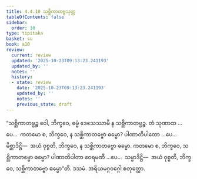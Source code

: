 ```yaml
---
title: 4.4.10 သစ္ဆိကာတဗ္ဗသုတ္တ
tableOfContents: false
sidebar:
  order: 10
type: tipitaka
basket: su
book: a10
review:
  current: review
  updated: '2025-10-23T09:13:23.241193'
  updated_by: ''
  notes: ''
  history:
  - state: review
    date: '2025-10-23T09:13:23.241193'
    updated_by: ''
    notes: ''
    previous_state: draft
---
```



<ReviewStatus review={frontmatter.review} showDetails={true} />

<HypothesisAnnotation frontmatter={frontmatter} />

<DynamicBreadcrumb />

<Division number="198" book="a10" e="ch" v="17" p="487">

<Paragraph number="1382" book="a10">
“သစ္ဆိကာတဗ္ဗဉ္စ ဝေါ, ဘိက္ခဝေ, ဓမ္မံ ဒေသေဿာမိ န သစ္ဆိကာတဗ္ဗဉ္စ. တံ သုဏာထ …ပေ…  ကတမော စ, ဘိက္ခဝေ, န သစ္ဆိကာတဗ္ဗော ဓမ္မော? ပါဏာတိပါတော …ပေ…  မိစ္ဆာဒိဋ္ဌိ—  အယံ ဝုစ္စတိ, ဘိက္ခဝေ, န သစ္ဆိကာတဗ္ဗော ဓမ္မော.
</Paragraph>

<Paragraph number="1383" book="a10">
ကတမော စ, ဘိက္ခဝေ, သစ္ဆိကာတဗ္ဗော ဓမ္မော? ပါဏာတိပါတာ ဝေရမဏီ …ပေ…  သမ္မာဒိဋ္ဌိ—  အယံ ဝုစ္စတိ, ဘိက္ခဝေ, သစ္ဆိကာတဗ္ဗော ဓမ္မော”တိ.

</Paragraph>
</Division>

<Paragraph number="1384" type="center" book="a10">
ဒသမံ.



</Paragraph>

<Paragraph number="1385" type="center" book="a10">
အရိယမဂ္ဂဝဂ္ဂေါ စတုတ္ထော.
</Paragraph>